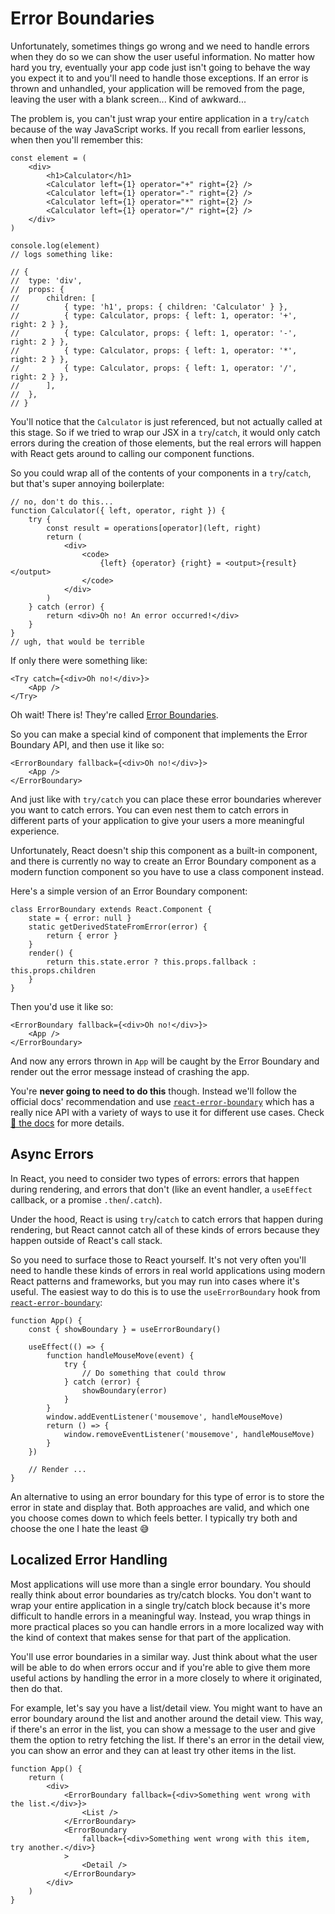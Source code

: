 # Error Boundaries

Unfortunately, sometimes things go wrong and we need to handle errors when they
do so we can show the user useful information. No matter how hard you try,
eventually your app code just isn't going to behave the way you expect it to and
you'll need to handle those exceptions. If an error is thrown and unhandled,
your application will be removed from the page, leaving the user with a blank
screen... Kind of awkward...

The problem is, you can't just wrap your entire application in a `try`/`catch`
because of the way JavaScript works. If you recall from earlier lessons, when
then you'll remember this:

```tsx
const element = (
	<div>
		<h1>Calculator</h1>
		<Calculator left={1} operator="+" right={2} />
		<Calculator left={1} operator="-" right={2} />
		<Calculator left={1} operator="*" right={2} />
		<Calculator left={1} operator="/" right={2} />
	</div>
)

console.log(element)
// logs something like:

// {
// 	type: 'div',
// 	props: {
// 		children: [
// 			{ type: 'h1', props: { children: 'Calculator' } },
// 			{ type: Calculator, props: { left: 1, operator: '+', right: 2 } },
// 			{ type: Calculator, props: { left: 1, operator: '-', right: 2 } },
// 			{ type: Calculator, props: { left: 1, operator: '*', right: 2 } },
// 			{ type: Calculator, props: { left: 1, operator: '/', right: 2 } },
// 		],
// 	},
// }
```

You'll notice that the `Calculator` is just referenced, but not actually called
at this stage. So if we tried to wrap our JSX in a `try`/`catch`, it would only
catch errors during the creation of those elements, but the real errors will
happen with React gets around to calling our component functions.

So you could wrap all of the contents of your components in a `try`/`catch`, but
that's super annoying boilerplate:

```tsx
// no, don't do this...
function Calculator({ left, operator, right }) {
	try {
		const result = operations[operator](left, right)
		return (
			<div>
				<code>
					{left} {operator} {right} = <output>{result}</output>
				</code>
			</div>
		)
	} catch (error) {
		return <div>Oh no! An error occurred!</div>
	}
}
// ugh, that would be terrible
```

If only there were something like:

```tsx
<Try catch={<div>Oh no!</div>}>
	<App />
</Try>
```

Oh wait! There is! They're called
[Error Boundaries](https://react.dev/reference/react/Component#catching-rendering-errors-with-an-error-boundary).

So you can make a special kind of component that implements the Error Boundary
API, and then use it like so:

```tsx
<ErrorBoundary fallback={<div>Oh no!</div>}>
	<App />
</ErrorBoundary>
```

And just like with `try/catch` you can place these error boundaries wherever you
want to catch errors. You can even nest them to catch errors in different parts
of your application to give your users a more meaningful experience.

Unfortunately, React doesn't ship this component as a built-in component, and
there is currently no way to create an Error Boundary component as a modern
function component so you have to use a class component instead.

Here's a simple version of an Error Boundary component:

```tsx
class ErrorBoundary extends React.Component {
	state = { error: null }
	static getDerivedStateFromError(error) {
		return { error }
	}
	render() {
		return this.state.error ? this.props.fallback : this.props.children
	}
}
```

Then you'd use it like so:

```tsx
<ErrorBoundary fallback={<div>Oh no!</div>}>
	<App />
</ErrorBoundary>
```

And now any errors thrown in `App` will be caught by the Error
Boundary and render out the error message instead of crashing the app.

You're **never going to need to do this** though. Instead we'll follow the
official docs' recommendation and use
[`react-error-boundary`](https://www.npmjs.com/package/react-error-boundary)
which has a really nice API with a variety of ways to use it for different use
cases. Check [📜 the docs](https://www.npmjs.com/package/react-error-boundary)
for more details.

## Async Errors

In React, you need to consider two types of errors: errors that happen during
rendering, and errors that don't (like an event handler, a `useEffect` callback,
or a promise `.then`/`.catch`).

Under the hood, React is using `try`/`catch` to catch errors that happen during
rendering, but React cannot catch all of these kinds of errors because they
happen outside of React's call stack.

So you need to surface those to React yourself. It's not very often you'll need
to handle these kinds of errors in real world applications using modern React
patterns and frameworks, but you may run into cases where it's useful. The
easiest way to do this is to use the `useErrorBoundary` hook from
[`react-error-boundary`](https://www.npmjs.com/package/react-error-boundary):

```tsx
function App() {
	const { showBoundary } = useErrorBoundary()

	useEffect(() => {
		function handleMouseMove(event) {
			try {
				// Do something that could throw
			} catch (error) {
				showBoundary(error)
			}
		}
		window.addEventListener('mousemove', handleMouseMove)
		return () => {
			window.removeEventListener('mousemove', handleMouseMove)
		}
	})

	// Render ...
}
```

An alternative to using an error boundary for this type of error is to store the
error in state and display that. Both approaches are valid, and which one you
choose comes down to which feels better. I typically try both and choose the one
I hate the least 😅

## Localized Error Handling

Most applications will use more than a single error boundary. You should really
think about error boundaries as try/catch blocks. You don't want to wrap your
entire application in a single try/catch block because it's more difficult to
handle errors in a meaningful way. Instead, you wrap things in more practical
places so you can handle errors in a more localized way with the kind of context
that makes sense for that part of the application.

You'll use error boundaries in a similar way. Just think about what the user
will be able to do when errors occur and if you're able to give them more useful
actions by handling the error in a more closely to where it originated, then do
that.

For example, let's say you have a list/detail view. You might want to have an
error boundary around the list and another around the detail view. This way, if
there's an error in the list, you can show a message to the user and give them
the option to retry fetching the list. If there's an error in the detail view,
you can show an error and they can at least try other items in the list.

```tsx
function App() {
	return (
		<div>
			<ErrorBoundary fallback={<div>Something went wrong with the list.</div>}>
				<List />
			</ErrorBoundary>
			<ErrorBoundary
				fallback={<div>Something went wrong with this item, try another.</div>}
			>
				<Detail />
			</ErrorBoundary>
		</div>
	)
}
```
